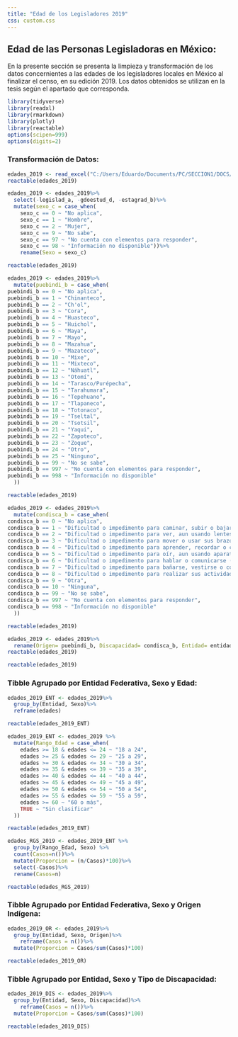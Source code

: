 ---
title: "Edad de los Legisladores 2019"
css: custom.css
---

## Edad de las Personas Legisladoras en México:

En la presente sección se presenta la limpieza y transformación de los datos concernientes a las edades de los legisladores locales en México al finalizar el censo, en su edición 2019. Los datos obtenidos se utilizan en la tesis según el apartado que corresponda.

```{r}
library(tidyverse)
library(readxl)
library(rmarkdown)
library(plotly)
library(reactable)
options(scipen=999)
options(digits=2)
```

### Transformación de Datos:

```{r}
edades_2019 <- read_excel("C:/Users/Eduardo/Documents/PC/SECCION1/DOCS/Tesis/Edad/edad20191.xlsx")
reactable(edades_2019)
```

```{r}
edades_2019 <- edades_2019%>%
  select(-legislad_a, -gdoestud_d, -estagrad_b)%>%
  mutate(sexo_c = case_when(
    sexo_c == 0 ~ "No aplica",
    sexo_c == 1 ~ "Hombre",
    sexo_c == 2 ~ "Mujer",
    sexo_c == 9 ~ "No sabe",
    sexo_c == 97 ~ "No cuenta con elementos para responder",
    sexo_c == 98 ~ "Información no disponible"))%>%
    rename(Sexo = sexo_c)

reactable(edades_2019)
```

```{r}
edades_2019 <- edades_2019%>%
  mutate(puebindi_b = case_when(
puebindi_b == 0 ~ "No aplica",
puebindi_b == 1 ~ "Chinanteco",
puebindi_b == 2 ~ "Ch'ol",
puebindi_b == 3 ~ "Cora",
puebindi_b == 4 ~ "Huasteco",
puebindi_b == 5 ~ "Huichol",
puebindi_b == 6 ~ "Maya",
puebindi_b == 7 ~ "Mayo",
puebindi_b == 8 ~ "Mazahua",
puebindi_b == 9 ~ "Mazateco",
puebindi_b == 10 ~ "Mixe",
puebindi_b == 11 ~ "Mixteco",
puebindi_b == 12 ~ "Náhuatl",
puebindi_b == 13 ~ "Otomí",
puebindi_b == 14 ~ "Tarasco/Purépecha",
puebindi_b == 15 ~ "Tarahumara",
puebindi_b == 16 ~ "Tepehuano",
puebindi_b == 17 ~ "Tlapaneco",
puebindi_b == 18 ~ "Totonaco",
puebindi_b == 19 ~ "Tseltal",
puebindi_b == 20 ~ "Tsotsil",
puebindi_b == 21 ~ "Yaqui",
puebindi_b == 22 ~ "Zapoteco",
puebindi_b == 23 ~ "Zoque",
puebindi_b == 24 ~ "Otro",
puebindi_b == 25 ~ "Ninguno",
puebindi_b == 99 ~ "No se sabe",
puebindi_b == 997 ~ "No cuenta con elementos para responder",
puebindi_b == 998 ~ "Información no disponible"
  ))

reactable(edades_2019)
```

```{r}
edades_2019 <- edades_2019%>%
  mutate(condisca_b = case_when(
condisca_b == 0 ~ "No aplica",
condisca_b == 1 ~ "Dificultad o impedimento para caminar, subir o bajar escalones usando sus piernas",
condisca_b == 2 ~ "Dificultad o impedimento para ver, aun usando lentes",
condisca_b == 3 ~ "Dificultad o impedimento para mover o usar sus brazos o manos",
condisca_b == 4 ~ "Dificultad o impedimento para aprender, recordar o concentrarse por alguna condición intelectual, por ejemplo síndrome de Down",
condisca_b == 5 ~ "Dificultad o impedimento para oír, aun usando aparato auditivo",
condisca_b == 6 ~ "Dificultad o impedimento para hablar o comunicarse (entender o ser entendido(a) por otros)",
condisca_b == 7 ~ "Dificultad o impedimento para bañarse, vestirse o comer",
condisca_b == 8 ~ "Dificultad o impedimento para realizar sus actividades diarias por alguna condicional emocional o mental, por ejemplo esquizofrenia o depresión",
condisca_b == 9 ~ "Otra",
condisca_b == 10 ~ "Ninguna",
condisca_b == 99 ~ "No se sabe",
condisca_b == 997 ~ "No cuenta con elementos para responder",
condisca_b == 998 ~ "Información no disponible"
  ))

reactable(edades_2019)
```

```{r}
edades_2019 <- edades_2019%>%
  rename(Origen= puebindi_b, Discapacidad= condisca_b, Entidad= entidad_a)
reactable(edades_2019)
```

```{r}
reactable(edades_2019)
```

### Tibble Agrupado por Entidad Federativa, Sexo y Edad:

```{r}
edades_2019_ENT <- edades_2019%>%
  group_by(Entidad, Sexo)%>%
  reframe(edades)

reactable(edades_2019_ENT)
```

```{r}
edades_2019_ENT <- edades_2019 %>%
  mutate(Rango_Edad = case_when(
    edades >= 18 & edades <= 24 ~ "18 a 24",
    edades >= 25 & edades <= 29 ~ "25 a 29",
    edades >= 30 & edades <= 34 ~ "30 a 34",
    edades >= 35 & edades <= 39 ~ "35 a 39",
    edades >= 40 & edades <= 44 ~ "40 a 44",
    edades >= 45 & edades <= 49 ~ "45 a 49",
    edades >= 50 & edades <= 54 ~ "50 a 54",
    edades >= 55 & edades <= 59 ~ "55 a 59",
    edades >= 60 ~ "60 o más",
    TRUE ~ "Sin clasificar"
  ))

reactable(edades_2019_ENT)
```

```{r}
edades_RGS_2019 <- edades_2019_ENT %>%
  group_by(Rango_Edad, Sexo) %>%
  count(Casos=n())%>%
  mutate(Proporcion = (n/Casos)*100)%>%
  select(-Casos)%>%
  rename(Casos=n)

reactable(edades_RGS_2019)
```

### Tibble Agrupado por Entidad Federativa, Sexo y Origen Indígena:

```{r}
edades_2019_OR <- edades_2019%>%
  group_by(Entidad, Sexo, Origen)%>%
    reframe(Casos = n())%>%
  mutate(Proporcion = Casos/sum(Casos)*100)

reactable(edades_2019_OR)
```

### Tibble Agrupado por Entidad, Sexo y Tipo de Discapacidad:

```{r}
edades_2019_DIS <- edades_2019%>%
  group_by(Entidad, Sexo, Discapacidad)%>%
    reframe(Casos = n())%>%
  mutate(Proporcion = Casos/sum(Casos)*100)

reactable(edades_2019_DIS)
```
